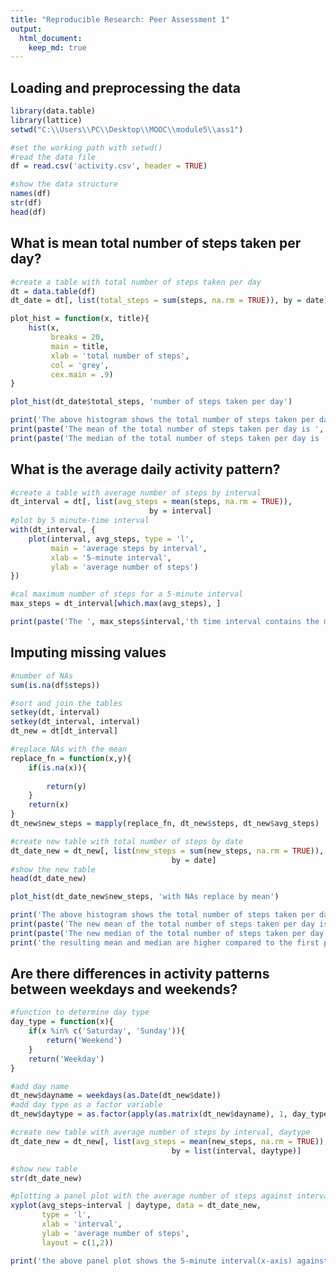 ```yaml
---
title: "Reproducible Research: Peer Assessment 1"
output: 
  html_document:
    keep_md: true
---
```



## Loading and preprocessing the data

```r
library(data.table)
library(lattice)
setwd("C:\\Users\\PC\\Desktop\\MOOC\\module5\\ass1")
```

```r
#set the working path with setwd()
#read the data file
df = read.csv('activity.csv', header = TRUE)

#show the data structure
names(df)
str(df)
head(df)
```

## What is mean total number of steps taken per day?
```r
#create a table with total number of steps taken per day
dt = data.table(df)
dt_date = dt[, list(total_steps = sum(steps, na.rm = TRUE)), by = date]

plot_hist = function(x, title){
    hist(x, 
         breaks = 20,
         main = title,
         xlab = 'total number of steps', 
         col = 'grey',
         cex.main = .9)    
}

plot_hist(dt_date$total_steps, 'number of steps taken per day')
```
```r
print('The above histogram shows the total number of steps taken per day')
print(paste('The mean of the total number of steps taken per day is ', round(mean(dt_date$total_steps),1)))
print(paste('The median of the total number of steps taken per day is ', round(median(dt_date$total_steps),1)))
```

## What is the average daily activity pattern?
```r
#create a table with average number of steps by interval
dt_interval = dt[, list(avg_steps = mean(steps, na.rm = TRUE)), 
                               by = interval]
#plot by 5 minute-time interval
with(dt_interval, {
    plot(interval, avg_steps, type = 'l',
         main = 'average steps by interval',
         xlab = '5-minute interval',
         ylab = 'average number of steps')
})

#cal maximum number of steps for a 5-minute interval
max_steps = dt_interval[which.max(avg_steps), ]
```

```r
print(paste('The ', max_steps$interval,'th time interval contains the maximum number of ', round(max_steps$avg_steps, 1), ' steps', sep = ''))
```

## Imputing missing values
```r
#number of NAs
sum(is.na(df$steps))

#sort and join the tables
setkey(dt, interval)
setkey(dt_interval, interval)
dt_new = dt[dt_interval]

#replace NAs with the mean
replace_fn = function(x,y){
    if(is.na(x)){
        
        return(y)
    }
    return(x)
}
dt_new$new_steps = mapply(replace_fn, dt_new$steps, dt_new$avg_steps)

#create new table with total number of steps by date 
dt_date_new = dt_new[, list(new_steps = sum(new_steps, na.rm = TRUE)), 
                                    by = date]
#show the new table
head(dt_date_new)

plot_hist(dt_date_new$new_steps, 'with NAs replace by mean')
```

```r
print('The above histogram shows the total number of steps taken per day with NAs replaced with the mean')
print(paste('The new mean of the total number of steps taken per day is ', round(mean(dt_date_new$new_steps),1)))
print(paste('The new median of the total number of steps taken per day is ', round(median(dt_date_new$new_steps),1)))
print('the resulting mean and median are higher compared to the first part of the assignment when the NAs are replaced with the mean')
```


## Are there differences in activity patterns between weekdays and weekends?
```r
#function to determine day type
day_type = function(x){
    if(x %in% c('Saturday', 'Sunday')){
        return('Weekend')
    }
    return('Weekday')
}

#add day name
dt_new$dayname = weekdays(as.Date(dt_new$date))
#add day type as a factor variable
dt_new$daytype = as.factor(apply(as.matrix(dt_new$dayname), 1, day_type))

#create new table with average number of steps by interval, daytype
dt_date_new = dt_new[, list(avg_steps = mean(new_steps, na.rm = TRUE)), 
                                    by = list(interval, daytype)]

#show new table
str(dt_date_new)

#plotting a panel plot with the average number of steps against interval
xyplot(avg_steps~interval | daytype, data = dt_date_new,
       type = 'l',
       xlab = 'interval',
       ylab = 'average number of steps',
       layout = c(1,2))
```

```r
print('the above panel plot shows the 5-minute interval(x-axis) against the average number of steps taken averaged across weekday days or weekend days(y-axis)')
```

